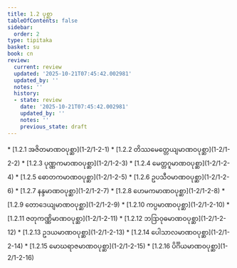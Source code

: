 ```yaml
---
title: 1.2 ပုစ္ဆာ
tableOfContents: false
sidebar:
  order: 2
type: tipitaka
basket: su
book: cn
review:
  current: review
  updated: '2025-10-21T07:45:42.002981'
  updated_by: ''
  notes: ''
  history:
  - state: review
    date: '2025-10-21T07:45:42.002981'
    updated_by: ''
    notes: ''
    previous_state: draft
---
```



<DynamicBreadcrumb />


<ReviewStatus review={frontmatter.review} showDetails={true} />

<HypothesisAnnotation frontmatter={frontmatter} />



<TableOfContents book="cn" section="1.2">
* [1.2.1 အဇိတမာဏဝပုစ္ဆာ](1-2/1-2-1)
* [1.2.2 တိဿမေတ္တေယျမာဏဝပုစ္ဆာ](1-2/1-2-2)
* [1.2.3 ပုဏ္ဏကမာဏဝပုစ္ဆာ](1-2/1-2-3)
* [1.2.4 မေတ္တဂူမာဏဝပုစ္ဆာ](1-2/1-2-4)
* [1.2.5 ဓောတကမာဏဝပုစ္ဆာ](1-2/1-2-5)
* [1.2.6 ဥပသီဝမာဏဝပုစ္ဆာ](1-2/1-2-6)
* [1.2.7 နန္ဒမာဏဝပုစ္ဆာ](1-2/1-2-7)
* [1.2.8 ဟေမကမာဏဝပုစ္ဆာ](1-2/1-2-8)
* [1.2.9 တောဒေယျမာဏဝပုစ္ဆာ](1-2/1-2-9)
* [1.2.10 ကပ္ပမာဏဝပုစ္ဆာ](1-2/1-2-10)
* [1.2.11 ဇတုကဏ္ဏိမာဏဝပုစ္ဆာ](1-2/1-2-11)
* [1.2.12 ဘဒြာဝုဓမာဏဝပုစ္ဆာ](1-2/1-2-12)
* [1.2.13 ဥဒယမာဏဝပုစ္ဆာ](1-2/1-2-13)
* [1.2.14 ပေါသာလမာဏဝပုစ္ဆာ](1-2/1-2-14)
* [1.2.15 မောဃရာဇမာဏဝပုစ္ဆာ](1-2/1-2-15)
* [1.2.16 ပိင်္ဂိယမာဏဝပုစ္ဆာ](1-2/1-2-16)
</TableOfContents>
